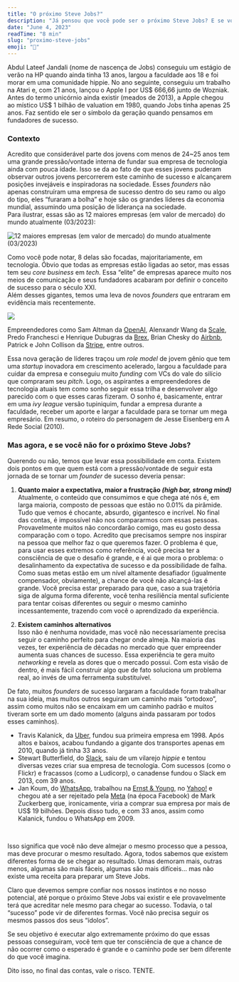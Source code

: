 ```yaml
---
title: "O próximo Steve Jobs?"
description: "Já pensou que você pode ser o próximo Steve Jobs? E se você não for? Como lidar com isso?"
date: "June 4, 2023"
readTime: "8 min"
slug: "proximo-steve-jobs"
emoji: "🍎"
---
```


Abdul Lateef Jandali (nome de nascença de Jobs) conseguiu um estágio de verão na HP quando ainda tinha 13 anos, largou a faculdade aos 18 e foi morar em uma comunidade hippie. No ano seguinte, conseguiu um trabalho na Atari e, com 21 anos, lançou o Apple I por US$ 666,66 junto de Wozniak. Antes do termo unicórnio ainda existir (meados de 2013), a Apple chegou ao místico US$ 1 bilhão de valuation em 1980, quando Jobs tinha apenas 25 anos. Faz sentido ele ser o símbolo da geração quando pensamos em fundadores de sucesso.

### Contexto

Acredito que considerável parte dos jovens com menos de 24~25 anos tem uma grande pressão/vontade interna de fundar sua empresa de tecnologia ainda com pouca idade. Isso se da ao fato de que esses jovens puderam observar outros jovens percorrerem este caminho de sucesso e alcançarem posições invejáveis e inspiradoras na sociedade. Esses _founders_ não apenas construíram uma empresa de sucesso dentro do seu ramo ou algo do tipo, eles “furaram a bolha” e hoje são os grandes líderes da economia mundial, assumindo uma posição de liderança na sociedade.
<br/>
Para ilustrar, essas são as 12 maiores empresas (em valor de mercado) do mundo atualmente (03/2023):

![12 maiores empresas (em valor de mercado) do mundo atualmente (03/2023)](/images/top-12-companies-chart.png)

Como você pode notar, 8 delas são focadas, majoritariamente, em tecnologia. Óbvio que todas as empresas estão ligadas ao setor, mas essas tem seu _core business_ em _tech._ Essa “elite” de empresas aparece muito nos meios de comunicação e seus fundadores acabaram por definir o conceito de sucesso para o século XXI.
<br/>
Além desses gigantes, temos uma leva de novos _founders_ que entraram em evidência mais recentemente.

![](/images/young-founders.png)

Empreendedores como Sam Altman da [OpenAI](http://openai.com), Alenxandr Wang da [Scale](http://scale.com), Predo Franchesci e Henrique Dubugras da [Brex](http://brex.com), Brian Chesky do [Airbnb](http://airbnb.com), Patrick e John Collison da [Stripe](http://stripe.com), entre outros.
<br/>

Essa nova geração de líderes traçou um _role model_ de jovem gênio que tem uma _startup_ inovadora em crescimento acelerado, largou a faculdade para cuidar da empresa e conseguiu muito _funding_ com VCs do vale do silício que compraram seu _pitch_. Logo, os aspirantes a empreendedores de tecnologia atuais tem como sonho seguir essa trilha e desenvolver algo parecido com o que esses caras fizeram. O sonho é, basicamente, entrar em uma _ivy league_ versão tupiniquim, fundar a empresa durante a faculdade, receber um aporte e largar a faculdade para se tornar um mega empresário. Em resumo, o roteiro do personagem de Jesse Eisenberg em A Rede Social (2010).

### Mas agora, e se você não for o próximo Steve Jobs?

Querendo ou não, temos que levar essa possibilidade em conta. Existem dois pontos em que quem está com a pressão/vontade de seguir esta jornada de se tornar um _founder_ de sucesso deveria pensar:

1. **Quanto maior a expectativa, maior a frustração _(high bar, strong mind)_**  
Atualmente, o conteúdo que consumimos e que chega até nós é, em larga maioria, composto de pessoas que estão no 0.01% da pirâmide. Tudo que vemos é chocante, absurdo, gigantesco e incrível. No final das contas, é impossível não nos compararmos com essas pessoas. Provavelmente muitos não concordarão comigo, mas eu gosto dessa comparação com o topo. Acredito que precisamos sempre nos inspirar na pessoa que melhor faz o que queremos fazer. O problema é que, para usar esses extremos como referência, você precisa ter a consciência de que o desafio é grande, e é ai que mora o problema: o desalinhamento da expectativa de sucesso e da possibilidade de falha. Como suas metas estão em um nível altamente desafiador (igualmente compensador, obviamente), a chance de você não alcançá-las é grande. Você precisa estar preparado para que, caso a sua trajetória siga de alguma forma diferente, você tenha resiliência mental suficiente para tentar coisas diferentes ou seguir o mesmo caminho incessantemente, trazendo com você o aprendizado da experiência.

2. **Existem caminhos alternativos**  
Isso não é nenhuma novidade, mas você não necessariamente precisa seguir o caminho perfeito para chegar onde almeja. Na maioria das vezes, ter experiência de décadas no mercado que quer empreender aumenta suas chances de sucesso. Essa experiência te gera muito _networking_ e revela as dores que o mercado possui. Com esta visão de dentro, é mais fácil construir algo que de fato soluciona um problema real, ao invés de uma ferramenta substituível.

De fato, muitos _founders_ de sucesso largaram a faculdade foram trabalhar na sua ideia, mas muitos outros seguiram um caminho mais “ortodoxo”, assim como muitos não se encaixam em um caminho padrão e muitos tiveram sorte em um dado momento (alguns ainda passaram por todos esses caminhos).
<br/>

- Travis Kalanick, da [Uber](http://uber.com), fundou sua primeira empresa em 1998. Após altos e baixos, acabou fundando a gigante dos transportes apenas em 2010, quando já tinha 33 anos.
- Stewart Butterfield, do [Slack](http://slack.com), saiu de um vilarejo _hippie_ e tentou diversas vezes criar sua empresa de tecnologia. Com sucessos (como o Flickr) e fracassos (como a Ludicorp), o canadense fundou o Slack em 2013, com 39 anos.
- Jan Koum, do [WhatsApp](http://whatsapp.com), trabalhou na [Ernst & Young](http://ey.com), no [Yahoo!](http://yahoo.com) e chegou até a ser rejeitado pela [Meta](http://meta.com) (na época Facebook) de Mark Zuckerberg que, ironicamente, viria a comprar sua empresa por mais de US$ 19 bilhões. Depois disso tudo, e com 33 anos, assim como Kalanick, fundou o WhatsApp em 2009.
<br/>

Isso significa que você não deve almejar o mesmo processo que a pessoa, mas deve procurar o mesmo resultado. Agora, todos sabemos que existem diferentes forma de se chegar ao resultado. Umas demoram mais, outras menos, algumas são mais fáceis, algumas são mais difíceis… mas não existe uma receita para preparar um Steve Jobs.
<br/>

Claro que devemos sempre confiar nos nossos instintos e no nosso potencial, até porque o próximo Steve Jobs vai existir e ele provavelmente terá que acreditar nele mesmo para chegar ao sucesso. Todavia, o tal “sucesso” pode vir de diferentes formas. Você não precisa seguir os mesmos passos dos seus “ídolos”.
<br/>

Se seu objetivo é executar algo extremamente próximo do que essas pessoas conseguiram, você tem que ter consciência de que a chance de não ocorrer como o esperado é grande e o caminho pode ser bem diferente do que você imagina.
<br/>

Dito isso, no final das contas, vale o risco. TENTE.
